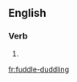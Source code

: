 ==English==

===Verb===
{{head|en|present participle}}

# {{present participle of|fuddle-duddle|lang=en|nocat=1}}

[[fr:fuddle-duddling]]